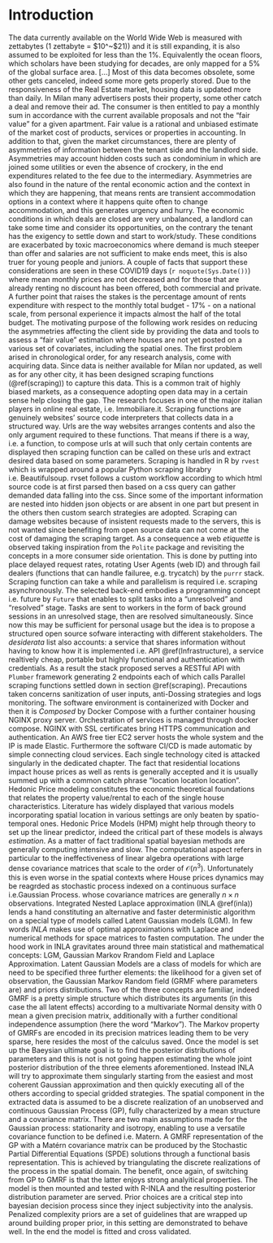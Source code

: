 # Introduction {#intro}

<!--  You can label chapter and section titles using `{#label}` after them, e.g., we can reference Chapter \@ref(intro). If you do not manually label them, there will be automatic labels anyway, e.g., Chapter \@ref(methods).-->

The data currently available on the World Wide Web is measured with zettabytes ($1$ zettabyte = $10^~$21)) and it is still expanding, it is also assumed to be exploited for less than the 1%. Equivalently the ocean floors, which scholars have been studying for decades, are only mapped for a 5% of the global surface area. [...] Most of this data becomes obsolete, some other gets canceled, indeed some more gets properly stored. Due to the responsiveness of the Real Estate market, housing data is updated more than daily. In Milan many advertisers posts their property, some other catch a deal and remove their ad. The consumer is then entitled to pay a monthly sum in accordance with the current available proposals and not the "fair value" for a given apartment. Fair value is a rational and unbiased estimate of the market cost of products, services or properties in accounting. In addition to that, given the market circumstances, there are plenty of asymmetries of information between the tenant side and the landlord side. Asymmetries may account hidden costs such as condominium in which are joined some utilities or even the absence of crockery, in the end expenditures related to the fee due to the intermediary. Asymmetries are also found in the nature of the rental economic action and the context in which they are happening, that means rents are transient accommodation options in a context where it happens quite often to change accommodation, and this generates urgency and hurry. The economic conditions in which deals are closed are very unbalanced, a landlord can take some time and consider its opportunities, on the contrary the tenant has the exigency to settle down and start to work/study. These conditions are exacerbated by toxic macroeconomics where demand is much steeper than offer and salaries are not sufficient to make ends meet, this is also truer for young people and juniors. A couple of facts that support these considerations are seen in these COVID19 days (`r noquote(Sys.Date())`) where mean monthly prices are not decreased and for those that are already renting no discount has been offered, both commercial and private. A further point that raises the stakes is the percentage amount of rents expenditure with respect to the monthly total budget - 17% - on a national scale, from personal experience it impacts almost the half of the total budget.
The motivating purpose of the following work resides on reducing the asymmetries affecting the client side by providing the data and tools to assess a "fair value" estimation where houses are not yet posted on a various set of covariates, including the spatial ones. The first problem arised in chronological order, for any research analysis, come with acquiring data. Since data is neither available for Milan nor updated, as well as for any other city, it has been designed scraping functions (\@ref(scraping)) to capture this data. This is a common trait of highly biased markets, as a consequence adopting open data may in a certain sense help closing the gap. The research focuses in one of the major italian players in online real estate, i.e. Immobiliare.it. Scraping functions are genuinely websites' source code interpreters that collects data in a structured way. Urls are the way websites arranges contents and also the only argument required to these functions. That means if there is a way, i.e. a function, to compose urls at will such that only certain contents are displayed then scraping function can be called on these urls and extract desired data based on some parameters. Scraping is handled in R by `rvest` which is wrapped around a popular Python scraping librabry i.e. Beautifulsoup. rvset follows a custom workflow according to which html source code is at first parsed then based on a css query can gather demanded data falling into the css. Since some of the important information are nested into hidden json objects or are absent in one part but present in the others then custom search strategies are adopted. Scraping can damage websites because of insistent requests made to the servers, this is not wanted since benefiting from open source data can not come at the cost of damaging the scraping target. As a consequence a web _etiquette_ is observed taking inspiration from the `Polite` package and revisiting the concepts in a more consumer side orientation. This is done by putting into place delayed request rates, rotating User Agents (web ID) and through fail dealers (functions that can handle failuree, e.g. trycatch) by the `purrr` stack. Scraping function can take a while and parallelism is required i.e. scraping asynchronously. The selected back-end embodies a programming concept i.e. future by `Future` that enables to split tasks into a "unresolved" and "resolved" stage. Tasks are sent to workers in the form of back ground sessions in an unresolved stage, then are resolved simultaneously. Since now this may be sufficient for personal usage but the idea is to propose a structured open source sofware interacting with different stakeholders. The _desiderata_ list also accounts: a service that shares information without having to know how it is implemented i.e. API \@ref(Infrastructure), a service realtively cheap, portable but highly functional and authentication with credentials. As a result the stack proposed serves a RESTful API with `Plumber` framework generating 2 endpoints each of which calls Parallel scraping functions settled down in section \@ref(scraping). Precautions taken concerns sanitization of user inputs, anti-Dossing strategies and logs monitoring. The software environment is containerized with Docker and then it is  _Composed_  by Docker Compose with a further container housing NGINX proxy server. Orchestration of services is managed through docker compose. NGINX with SSL certificates bring HTTPS communication and authentication. An AWS free tier EC2 server hosts the whole system and the IP is made Elastic. Furthermore the software CI/CD is made automatic by simple connecting cloud services. Each single technology cited is attacked singularly in the dedicated chapter.
The fact that residential locations impact house prices as well as rents is generally accepted and it is usually summed up with a common catch phrase "location location location". Hedonic Price modeling constitutes the economic theoretical foundations that relates the property value/rental to each of the single house characteristics. Literature has widely displayed that various models incorporating spatial location in various settings are only beaten by spatio-temporal ones. 
Hedonic Price Models (HPM) might help through theory to set up the linear predictor, indeed the critical part of these models is always _estimation_.
As a matter of fact traditional spatial bayesian methods are generally computing intensive and slow. The computational aspect refers in particular to the ineffectiveness of linear algebra operations with large dense covariance matrices that scale to the order of $\mathcal{O}(n^3)$. Unfortunately this is even worse in the spatial contexts where House prices dynamics may be reagrded as stochastic process indexed on a continuous surface  i.e.Gaussian Process. whose covariance matrices are generally $n \times n$ observations. 
Integrated Nested Laplace approximation (INLA \@ref(inla)) lends a hand constituting an alternative and faster deterministic algorithm on a special type of models called Latent Gaussian models (LGM). In few words _INLA_ makes use of optimal approximations with Laplace and numerical methods for space matrices to fasten computation. The under the hood work in INLA gravitates around three main statistical and mathematical concepts: LGM, Gaussian Markov Rrandom Field and Laplace Approximation. Latent Gaussian Models are a class of models for which are need to be specified three further elements: the likelihood for a given set of observation, the Gaussian Markov Random field (GRMF where parameters are) and priors distributions. Two of the three concepts are familiar, indeed GMRF is a pretty simple structure which distributes its arguments (in this case the all latent effects) according to a multivariate Normal density with 0 mean a given precision matrix, additionally with a further conditional independence assumption (here the word “Markov"). The Markov property of GMRFs are encoded in its precision matrices leading them to be very sparse, here resides the most of the calculus saved. Once the model is set up the Baeysian ultimate goal is to find the posterior distributions of parameters and this is not is not going happen estimating the whole joint posterior distribution of the three elements aforementioned. Instead INLA will try to approximate them singularly starting from the easiest and most coherent Gaussian approximation and then quickly executing all of the others according to special gridded strategies.
The spatial component in the extracted data is assumed to be a discrete realization of an unobserved and continuous Gaussian Process (GP), fully characterized by a mean structure and a covariance matrix. There are two main assumptions made for the Gaussian process: stationarity and isotropy, enabling to use a versatile covariance function to be defined i.e. Matern. A GMRF representation of the GP with a Matérn covariance matrix can be produced by the Stochastic Partial Differential Equations (SPDE) solutions through a functional basis representation. This is achieved by triangulating the discrete realizations of the process in the spatial domain. The benefit, once again, of switching from GP to GMRF is that the latter enjoys strong analyitical properties. The model is then mounted and tested with R-INLA and the resulting posterior distribution parameter are served. Prior choices are a critical step into bayesian decision process since they inject subjectivity into the analysis. Penalized complexity priors are a set of guidelines that are wrapped up around building proper prior, in this setting are demonstrated to behave well. In the end the model is fitted and cross validated.


<!--  Consumers are increasingly choosing to live in limited space in favor of central locations and proximity to the city center -->

<!-- . This models usually use regressors for residential buildings that capture both the property and the characteristics of the environment in which the property is situated."Can" discusses two results that describe this phenomenon: 1) "neighborhood impacts" and 2) "adjacent effects" . The first is the exchange of a collection of places and public resources, while the second is a form of waste. Moreover, some economists have tried to provide theoretical reasons building suitable econometric property appraisal models. In parallel. Researchers should measure 'neigh-,' using hedonic price methods (HPMs) and view them as the marginal will to pay for effects" And if these qualities are not evaluated explicitly, the related attributes. Economists will currently do their best with the aid of space econometrics[1]. Mate's effects adjacent. Another argument, however, suggests that if data is collected over time, researchers may neglect the effect of the temporal dimension[19]. In fact, in the majority of cases, researchers do not provide knowledge about recurring transactions. As such, housing transaction data refer to several cross parts, meaning, according to chronological order, the data consists of the various findings of the given populations. The simplest approach to processing such data is to construct a broad clustered cross section and to implement pooled OLS regression with separate variables set in space or time. But there is an explicit limit to this strategy. In space and over time it struggles to capture the correlation. As such, estimates of approximate coefficients can be unrealistic and incomplete. This report thus has three goals. Initially there is the implementation of a Bayesian hierarchical spatiotime model. The latent random effect variable in the model tests spatiotemporal correlation. This model has two new methods, combined LAPA (INLA) [39] nested approximations and a stochastic partial differential equation (SPDE) solution, which is demonstrated. INLA is developed for Gaussian latent models based on direct numerical integration. Furthermore, the SPDE method uses the covariance structures of the mother and the Delaunay triangles to generate a random Gaussian Markov (GMRF), strong proxy for the random Gaussian sector (GRF) Finally, the Corsican apartments sector is analyzed using a number of hierarchical models in Bayesia. In all candidate models, the predictive accuracy is comparable, involving individual and joint spatial and temporal random components. A robust model is chosen to detect the position of accommodation, geographical hot spots and reliable forecasts on the valuation of the market. The analysis has the following form. In Section 2, we analyze briefly several recent approaches to calculating spatial and temporal associations in property values, in particular. In Section 3, we define the spatiotemporal hierarchical model and present the INLA system and SPDE approach briefly. In Section 4, we provide the findings of the analysis with evidence, empirical strategies and estimates. -->


<!-- Hedonic modeling refers to the well recognized goal of defining regression models to expound property sale values. There is a rich literature on these models, which we will look at below. This models usually use regressors for residential buildings that capture both the property and the characteristics of the environment in which the property is situated. -->
<!-- In addition to this, awareness has been added of the old maximum spatial random effects for property transactions - "location, location and location." Such modelling is typically complex, with sales of properties aggregated in quarters or years to see the temporal growth of the sales market.. These random effects are characteristic of Gaussian processes and can be called substitution predictors for unmet or unusual predictors that hold spatial and/or temporal information.The random results, however, provide local model modification and Gaussian processes' versatility contributes to better sale price forecasts. The fact that places and times of housing purchases are random is a crucial feature overlooked in such hedonistic modelling. In other terms, sale prices are modeled on a place and time basis; randomness is only added in the regression given locality and time predictors. In comparison, random effects are correlated with fixed positions and periods that these effects are added. Paci et al. (2017) acknowledged in this connection that the compilation of real estate transactions requires the application, for a given market and a given duration, of a random point trend over time and space. That is, there is a random number of transactions and the positions and times of the transactions are random, provided the number. Investigation into the selling price of properties in the sense of a sales route leads to the so-called preferential sampling environment. Preferential sampling (Diggle et al., 2010) is a relatively newly recognized problem, which is discussed below. The underlying principle is that. If the sampling sites exist on a "biased" basis, this will impact our ability to interpolate the surrounding terrain correctly in an effort to learn about a geographic surface over an area by using data from a certain number of locations. -->


